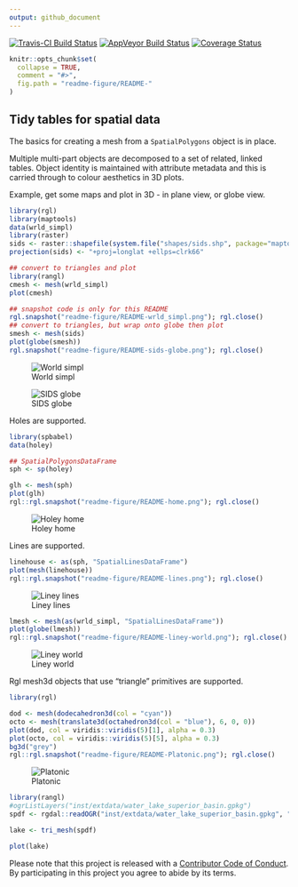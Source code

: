 ```yaml
---
output: github_document
---
```



[![Travis-CI Build Status](https://travis-ci.org/r-gris/rangl.svg?branch=master)](https://travis-ci.org/r-gris/rangl) [![AppVeyor Build Status](https://ci.appveyor.com/api/projects/status/github/r-gris/rangl?branch=master&svg=true)](https://ci.appveyor.com/project/r-gris/rangl) [![Coverage Status](https://img.shields.io/codecov/c/github/r-gris/rangl/master.svg)](https://codecov.io/github/r-gris/rangl?branch=master)

<!-- README.md is generated from README.Rmd. Please edit that file -->

```r
knitr::opts_chunk$set(
  collapse = TRUE,
  comment = "#>",
  fig.path = "readme-figure/README-"
)
```

## Tidy tables for spatial data 

The basics for creating a mesh from a `SpatialPolygons` object is in place. 

Multiple multi-part objects are decomposed to a set of related, linked tables. Object identity is maintained with attribute metadata and this is carried through to colour aesthetics in 3D plots.  


Example, get some maps and plot in 3D - in plane view, or globe view. 

```r

library(rgl)
library(maptools)
data(wrld_simpl)
library(raster)
sids <- raster::shapefile(system.file("shapes/sids.shp", package="maptools"))
projection(sids) <- "+proj=longlat +ellps=clrk66"

## convert to triangles and plot 
library(rangl)
cmesh <- mesh(wrld_simpl)
plot(cmesh)

## snapshot code is only for this README
rgl.snapshot("readme-figure/README-wrld_simpl.png"); rgl.close()
## convert to triangles, but wrap onto globe then plot
smesh <- mesh(sids)
plot(globe(smesh))
rgl.snapshot("readme-figure/README-sids-globe.png"); rgl.close()

```


![World simpl](readme-figure/README-wrld_simpl.png?raw=true "World simpl")

![SIDS globe](readme-figure/README-sids-globe.png?raw=true "SIDS globe")



Holes are supported. 

```r
library(spbabel)
data(holey)

## SpatialPolygonsDataFrame
sph <- sp(holey)

glh <- mesh(sph)
plot(glh)
rgl::rgl.snapshot("readme-figure/README-home.png"); rgl.close()

```


![Holey home](readme-figure/README-home.png?raw=true "Holey home")


Lines are supported. 


```r
linehouse <- as(sph, "SpatialLinesDataFrame")
plot(mesh(linehouse))
rgl::rgl.snapshot("readme-figure/README-lines.png"); rgl.close()
```



![Liney lines](readme-figure/README-lines.png?raw=true "Liney lines")



```r
lmesh <- mesh(as(wrld_simpl, "SpatialLinesDataFrame"))
plot(globe(lmesh))
rgl::rgl.snapshot("readme-figure/README-liney-world.png"); rgl.close()

```

![Liney world](readme-figure/README-liney-world.png?raw=true "Liney world")



Rgl mesh3d objects that use "triangle" primitives are supported. 

```r
library(rgl)

dod <- mesh(dodecahedron3d(col = "cyan"))
octo <- mesh(translate3d(octahedron3d(col = "blue"), 6, 0, 0))
plot(dod, col = viridis::viridis(5)[1], alpha = 0.3)
plot(octo, col = viridis::viridis(5)[5], alpha = 0.3)
bg3d("grey")
rgl::rgl.snapshot("readme-figure/README-Platonic.png"); rgl.close()

```


![Platonic](readme-figure/README-Platonic.png?raw=true "Platonic")




```r
library(rangl)
#ogrListLayers("inst/extdata/water_lake_superior_basin.gpkg")
spdf <- rgdal::readOGR("inst/extdata/water_lake_superior_basin.gpkg", "lake_superior_basin")

lake <- tri_mesh(spdf)

plot(lake)
```


Please note that this project is released with a [Contributor Code of Conduct](CONDUCT.md). By participating in this project you agree to abide by its terms.

